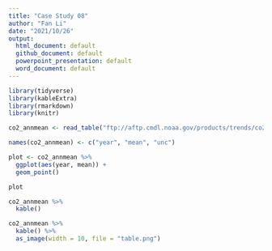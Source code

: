 ```yaml
---
title: "Case Study 08"
author: "Fan Li"
date: "2021/10/26"
output: 
  html_document: default
  github_document: default
  powerpoint_presentation: default
  word_document: default
---
```


```r
library(tidyverse)
library(kableExtra)
library(rmarkdown)
library(knitr)

co2_annmean <- read_table("ftp://aftp.cmdl.noaa.gov/products/trends/co2/co2_annmean_mlo.txt", skip = 57)

names(co2_annmean) <- c("year", "mean", "unc")

plot <- co2_annmean %>% 
  ggplot(aes(year, mean)) + 
  geom_point()

plot

co2_annmean %>% 
  kable()

co2_annmean %>% 
  kable() %>% 
  as_image(width = 10, file = "table.png")
```

